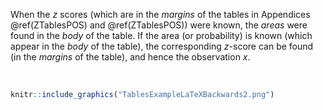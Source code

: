 
:::::: {.cols data-latex=""}

::: {.col data-latex="{0.38\textwidth}"}

When the $z$ scores (which are in the *margins* of the tables in Appendices \@ref(ZTablesPOS) and \@ref(ZTablesPOS)) were known, the *areas* were found in the *body* of the table.
If the area (or probability) is known (which appear in the *body* of the table), the corresponding $z$-score can be found (in the *margins* of the table), and hence the observation $x$.

:::

::: {.col data-latex="{0.07\textwidth}"}
\ 
<!-- an empty Div (with a white space), serving as a column separator -->
:::

::: {.col data-latex="{0.55\textwidth}"}

```r
knitr::include_graphics("TablesExampleLaTeXBackwards2.png")
```

:::
::::::

